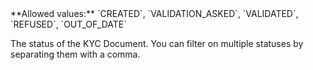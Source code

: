 <ParamField query="Status" type="string" >     
**Allowed values:** `CREATED`, `VALIDATION_ASKED`, `VALIDATED`, `REFUSED`, `OUT_OF_DATE`

The status of the KYC Document. You can filter on multiple statuses by separating them with a comma.  
</ParamField>